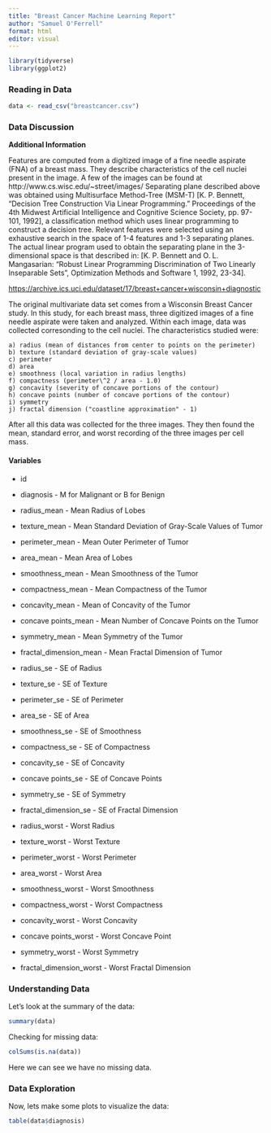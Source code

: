 ```yaml
---
title: "Breast Cancer Machine Learning Report"
author: "Samuel O'Ferrell"
format: html
editor: visual
---
```


```r
library(tidyverse)
library(ggplot2)
```

### Reading in Data

```r
data <- read_csv("breastcancer.csv")
```

### Data Discussion

**Additional Information**

Features are computed from a digitized image of a fine needle aspirate (FNA) of a breast mass. They describe characteristics of the cell nuclei present in the image. A few of the images can be found at http://www.cs.wisc.edu/\~street/images/ Separating plane described above was obtained using Multisurface Method-Tree (MSM-T) \[K. P. Bennett, "Decision Tree Construction Via Linear Programming." Proceedings of the 4th Midwest Artificial Intelligence and Cognitive Science Society, pp. 97-101, 1992\], a classification method which uses linear programming to construct a decision tree. Relevant features were selected using an exhaustive search in the space of 1-4 features and 1-3 separating planes. The actual linear program used to obtain the separating plane in the 3-dimensional space is that described in: \[K. P. Bennett and O. L. Mangasarian: "Robust Linear Programming Discrimination of Two Linearly Inseparable Sets", Optimization Methods and Software 1, 1992, 23-34\].

<https://archive.ics.uci.edu/dataset/17/breast+cancer+wisconsin+diagnostic>

The original multivariate data set comes from a Wisconsin Breast Cancer study. In this study, for each breast mass, three digitized images of a fine needle aspirate were taken and analyzed. Within each image, data was collected corresonding to the cell nuclei. The characteristics studied were:

	a) radius (mean of distances from center to points on the perimeter)
	b) texture (standard deviation of gray-scale values)
	c) perimeter
	d) area
	e) smoothness (local variation in radius lengths)
	f) compactness (perimeter\^2 / area - 1.0)
	g) concavity (severity of concave portions of the contour)
	h) concave points (number of concave portions of the contour)
	i) symmetry
	j) fractal dimension ("coastline approximation" - 1)

After all this data was collected for the three images. They then found the mean, standard error, and worst recording of the three images per cell mass.

#### Variables

-   id

-   diagnosis - M for Malignant or B for Benign

-   radius_mean - Mean Radius of Lobes

-   texture_mean - Mean Standard Deviation of Gray-Scale Values of Tumor

-   perimeter_mean - Mean Outer Perimeter of Tumor

-   area_mean - Mean Area of Lobes

-   smoothness_mean - Mean Smoothness of the Tumor

-   compactness_mean - Mean Compactness of the Tumor

-   concavity_mean - Mean of Concavity of the Tumor

-   concave points_mean - Mean Number of Concave Points on the Tumor

-   symmetry_mean - Mean Symmetry of the Tumor

-   fractal_dimension_mean - Mean Fractal Dimension of Tumor

-   radius_se - SE of Radius

-   texture_se - SE of Texture

-   perimeter_se - SE of Perimeter

-   area_se - SE of Area

-   smoothness_se - SE of Smoothness

-   compactness_se - SE of Compactness

-   concavity_se - SE of Concavity

-   concave points_se - SE of Concave Points

-   symmetry_se - SE of Symmetry

-   fractal_dimension_se - SE of Fractal Dimension

-   radius_worst - Worst Radius

-   texture_worst - Worst Texture

-   perimeter_worst - Worst Perimeter

-   area_worst - Worst Area

-   smoothness_worst - Worst Smoothness

-   compactness_worst - Worst Compactness

-   concavity_worst - Worst Concavity

-   concave points_worst - Worst Concave Point

-   symmetry_worst - Worst Symmetry

-   fractal_dimension_worst - Worst Fractal Dimension

### Understanding Data

Let's look at the summary of the data:

```r
summary(data)
```

Checking for missing data:

```r
colSums(is.na(data))
```

Here we can see we have no missing data.

### Data Exploration

Now, lets make some plots to visualize the data:

```r
table(data$diagnosis)
```

